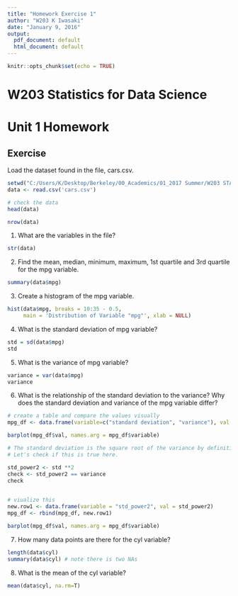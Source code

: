 ```yaml
---
title: "Homework Exercise 1"
author: "W203 K Iwasaki"
date: "January 9, 2016"
output:
  pdf_document: default
  html_document: default
---
```


```r
knitr::opts_chunk$set(echo = TRUE)
```

W203 Statistics for Data Science
========================================================
Unit 1 Homework
========================================================


## Exercise

Load the dataset found in the file, cars.csv.

```r
setwd("C:/Users/K/Desktop/Berkeley/00_Academics/01_2017 Summer/W203 STATS/hw01")
data <- read.csv('cars.csv')

# check the data
head(data)

nrow(data)

```


1. What are the variables in the file?
```r
str(data)
```


2. Find the mean, median, minimum, maximum, 1st quartile and 3rd quartile for the mpg variable.
```r
summary(data$mpg)
```


3. Create a histogram of the mpg variable. 
```r

hist(data$mpg, breaks = 10:35 - 0.5, 
     main = 'Distribution of Variable "mpg"', xlab = NULL)

```


4. What is the standard deviation of mpg variable?
```r
std = sd(data$mpg)
std
```


5. What is the variance of mpg variable?
```r
variance = var(data$mpg)
variance
```

6. What is the relationship of the standard deviation to the variance? Why does the standard deviation and variance of the mpg variable differ? 
```r
# create a table and compare the values visually
mpg_df <- data.frame(variable=c("standard deviation", "variance"), val = c(std, variance))

barplot(mpg_df$val, names.arg = mpg_df$variable)

# The standard deviation is the square root of the variance by definition.
# Let's check if this is true here.

std_power2 <- std **2
check <- std_power2 == variance
check

  
# viualize this
new.row1 <- data.frame(variable = "std_power2", val = std_power2)
mpg_df <- rbind(mpg_df, new.row1)

barplot(mpg_df$val, names.arg = mpg_df$variable)


```


7. How many data points are there for the cyl variable? 
```r
length(data$cyl)
summary(data$cyl) # note there is two NAs

```

8. What is the mean of the cyl variable?
```r
mean(data$cyl, na.rm=T)

```



